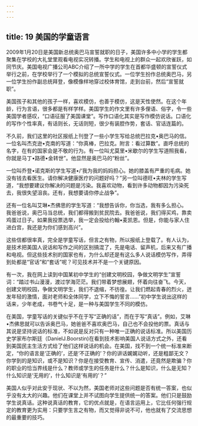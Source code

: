```yaml
---
---
---
```

title: 19 美国的学童语言
---




2009年1月20日是美国新总统奥巴马宣誓就职的日子，美国许多中小学的学生都聚集在学校的大礼堂里观看电视实况转播。学生和电视上的群众一起欢欣雀跃，如同节庆。美国电视广播公司ABC介绍了一所中学的学生在首都华盛顿的宣誓仪式举行之前，在学校举行了一个模拟的总统宣誓仪式。一位学生扮作总统奥巴马，另一位学生扮作副总统拜登，像模像样地穿过校体育馆，走到台前，然后“宣誓就职”。

美国孩子和其他的孩子一样，喜欢模仿，也善于模仿，这是天性使然。在这个年龄，行为言语，很多都是有样学样。美国学生的作文里有许多俚语、俗字，令一些美国学者感叹，“口语征服了美国课堂”。写作口语化其实是写作模仿说话。口语化的写作个性率真，有话则长，无话则短，很少有装腔作势，套话、官话连篇的。

不久前，我们这里的社区报纸上刊登了一些小学生写给总统巴拉克•奥巴马的信。一位名叫杰克逊•克南的写道：“你真棒，巴拉克。附言：看过算数”。直呼总统的名字，在有的国家会是不敬的行为。有一位叫尤莫里•米歇尔的学生写道照我看，你就是马丁•路德•金转世”。他显然是奥巴马的“粉丝”。

一位叫乔登•诺克斯的学生写道•/‘我为我的妈妈担心。她的膝盖有严重的毛病。她没有钱去看医生。请你解决健康医疗的问题好吗？”另一位叫德旺•夫林的学生写道，“我想要建议你解决的问题是污染。我喜欢动物，看到许多动物都因为污染死去，我很失望沮丧。还有，我想要请你停止战争”。

还有一位名叫艾琳•杰佛思的学生写道：“我想告诉你，你当选，我有多么担心。我爸爸说，奥巴马当总统，我们都得搬到贫民院去。我爸爸说，我们得买鸡，靠卖鸡蛋过日子。如果我投票选举，我一定会投给约翰•麦凯恩。但是，你能与家人住进白宫，我还是为你们感到高兴”。

这些信都很率真，完全是学童写话，但言之有物，所以报纸上登载了。有人认为，是技术把美国人说话和写作之间的区别搞混了，先是电话、留声机，后来又有广播和电视。但这些技术别的国家也有，为什么却还是有这么多人说话模仿写作，弄得到处都是“官话”和“套话”呢？可见技术并不是一个关键原因。

有一次，我在网上读到中国某初中学生的“创建文明校园，争做文明学生”宣誓词：“踏过书山漫漫，渡过学海茫茫。我们带着梦想展翅，怀着向往奋飞。今天，创建文明校园，争做文明学生，我们不退缩，不彷徨。让我们燃起青春的烈火，迸发年轻的激情，面对老师和全体同学，立下不悔的誓言……”初中学生说出这样的话来，少年老成，书卷气十足，是一种与美国学生不同的模仿。

在美国，学童写话的关键似乎不在于写“正确的话”，而在于写“真话”。例如，艾琳•杰佛思就可以告诉奥巴马，她爸爸不喜欢奥巴马，自己也不会投他的票。真话与其说是坚持说话的标准，不如说是反对只有一种唯一正确的说话标准。所以美国历史学家布尔斯廷（DanielJ.Boorstin)在看到技术影响美国人说话方式之外，还看到美国民主生活方式给了他们这样说话的机会。在美国，找不到一个统一标准来断定，“你的语言是‘正确的’，还是‘不正确的’？你的讲话娓娓动听，还是粗鄙无文？你学到的是知识，或不是知识？你是在接受教育、宣传、消遣，还竟然是欺骗？你的职业的恰当界线是什么？教师或学生的任务是什么？什么是知识，什么是无知？什么知识是‘无用的’，什么知识是‘有用的’？”

美国人似乎对此安于现状、不以为然，美国老师对这些问题是否有统一答案，也似乎没有太大的兴趣。他们在课堂上并不试图向学生提供统一的答案。他们只是鼓励学生说真话。这种说真话的教育，它的优点就是，在语言运用上，它比任何强行规定的教育更为实用：只要学生言之有物，而又觉得非说不可，他也就有了交流思想的最重要的技巧。